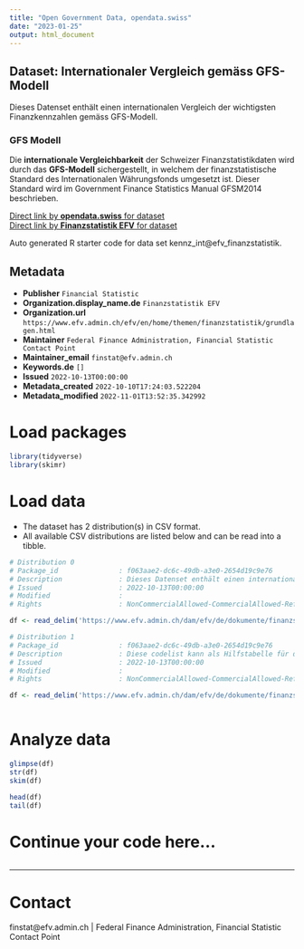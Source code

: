 ```yaml
---
title: "Open Government Data, opendata.swiss"
date: "2023-01-25"
output: html_document
---
```


## Dataset: Internationaler Vergleich gemäss GFS-Modell

Dieses Datenset enthält einen internationalen Vergleich der wichtigsten Finanzkennzahlen gemäss GFS-Modell.

### GFS Modell
Die __internationale Vergleichbarkeit__ der Schweizer Finanzstatistikdaten wird durch das __GFS-Modell__ sichergestellt, in welchem der finanzstatistische Standard des Internationalen Währungsfonds umgesetzt ist. Dieser Standard wird im Government Finance Statistics Manual GFSM2014 beschrieben.


[Direct link by **opendata.swiss** for dataset](https://opendata.swiss/de/dataset/internationaler-vergleich-gemass-gfs-modell)<br>
[Direct link by **Finanzstatistik EFV** for dataset](https://www.efv.admin.ch/efv/en/home/themen/finanzstatistik/daten.html)

Auto generated R starter code for data set kennz_int@efv_finanzstatistik.

## Metadata

- **Publisher** `Financial Statistic`
- **Organization.display_name.de** `Finanzstatistik EFV`
- **Organization.url** `https://www.efv.admin.ch/efv/en/home/themen/finanzstatistik/grundlagen.html`
- **Maintainer** `Federal Finance Administration, Financial Statistic Contact Point`
- **Maintainer_email** `finstat@efv.admin.ch`
- **Keywords.de** `[]`
- **Issued** `2022-10-13T00:00:00`
- **Metadata_created** `2022-10-10T17:24:03.522204`
- **Metadata_modified** `2022-11-01T13:52:35.342992`


# Load packages

```r

library(tidyverse)
library(skimr)

```

# Load data

-   The dataset has 2 distribution(s) in CSV format.
-   All available CSV distributions are listed below and can be read into a tibble.

```r

# Distribution 0
# Package_id               : f063aae2-dc6c-49db-a3e0-2654d19c9e76
# Description              : Dieses Datenset enthält einen internationalen Vergleich der wichtigsten Finanzkennzahlen gemäss GFS-Modell. Folgende Dimensionen sind verfügbar: * country_code: Land (siehe zugehörige codelist) * indicator: Finanzkennzahlen  (siehe codelist) * jahr: zeigt das entsprechende Jahr * value: zeigt den Wert der entsprechenden Position * unit: zeigt die Einheit des Wertes * source: Quelle
# Issued                   : 2022-10-13T00:00:00
# Modified                 : 
# Rights                   : NonCommercialAllowed-CommercialAllowed-ReferenceNotRequired

df <- read_delim('https://www.efv.admin.ch/dam/efv/de/dokumente/finanzstatistik/daten/kennz_int.csv.download.csv/kennz_int.csv')

# Distribution 1
# Package_id               : f063aae2-dc6c-49db-a3e0-2654d19c9e76
# Description              : Diese codelist kann als Hilfstabelle für die Dimensionen _country_\__code_ und _indicator_ des zugehörigen Datensets (identifier: resource_kennz_int) verwendet werden.
# Issued                   : 2022-10-13T00:00:00
# Modified                 : 
# Rights                   : NonCommercialAllowed-CommercialAllowed-ReferenceNotRequired

df <- read_delim('https://www.efv.admin.ch/dam/efv/de/dokumente/finanzstatistik/daten/kennz_int_codelist.csv')



```

# Analyze data

```r

glimpse(df)
str(df)
skim(df)

head(df)
tail(df)

```

# Continue your code here...

```r

```

------------------------------------------------------------------------

# Contact

finstat@efv.admin.ch | Federal Finance Administration, Financial Statistic Contact Point
